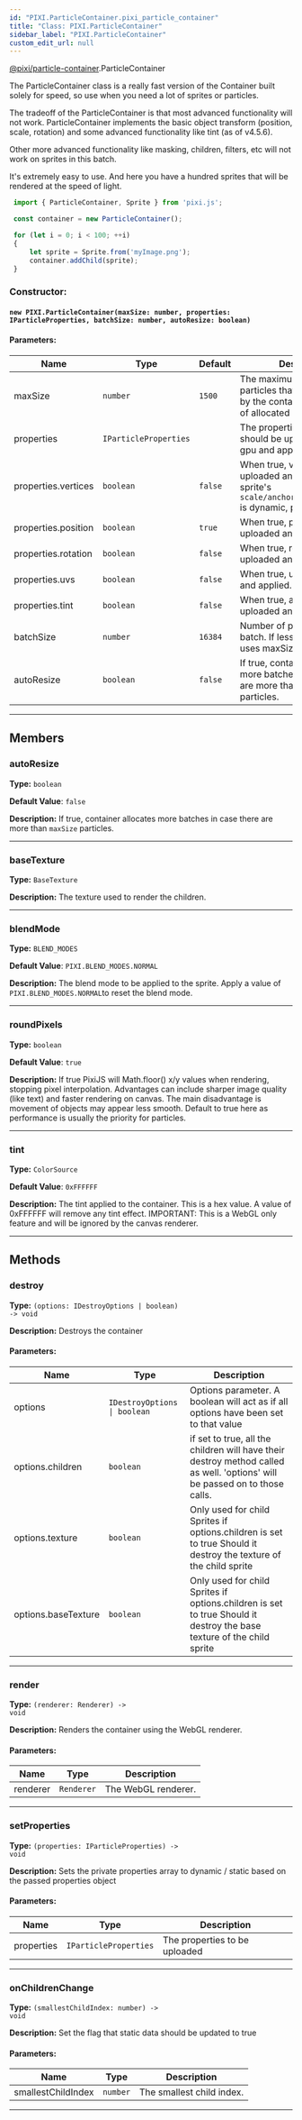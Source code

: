 ```yaml
---
id: "PIXI.ParticleContainer.pixi_particle_container"
title: "Class: PIXI.ParticleContainer"
sidebar_label: "PIXI.ParticleContainer"
custom_edit_url: null
---
```



<div class="package-name">

[@pixi/particle-container](../modules/pixi_particle_container).ParticleContainer

</div>


The ParticleContainer class is a really fast version of the Container built solely for speed, so use when you need a lot of sprites or particles.

The tradeoff of the ParticleContainer is that most advanced functionality will not work. ParticleContainer implements the basic object transform (position, scale, rotation) and some advanced functionality like tint (as of v4.5.6).

Other more advanced functionality like masking, children, filters, etc will not work on sprites in this batch.

It's extremely easy to use. And here you have a hundred sprites that will be rendered at the speed of light.


```js
 import { ParticleContainer, Sprite } from 'pixi.js';

 const container = new ParticleContainer();

 for (let i = 0; i < 100; ++i)
 {
     let sprite = Sprite.from('myImage.png');
     container.addChild(sprite);
 }
```
      

        

<article>

### Constructor:
<h4><code>new PIXI.ParticleContainer(maxSize&#58; number, properties&#58; IParticleProperties, batchSize&#58; number, autoResize&#58; boolean) </code></h4>

#### Parameters:
| Name                | Type                             | Default            | Description                                                                                                             |
| ------------------- | -------------------------------- | ------------------ | ----------------------------------------------------------------------------------------------------------------------- |
| maxSize             | <code>number</code>              | <code>1500</code>  | The maximum number of particles that can be rendered by the container. Affects size of allocated buffers.               |
| properties          | <code>IParticleProperties</code> | <code></code>      | The properties of children that should be uploaded to the gpu and applied.                                              |
| properties.vertices | <code>boolean</code>             | <code>false</code> | When true, vertices be uploaded and applied. if sprite's ` scale/anchor/trim/frame/orig` is dynamic, please set `true`. |
| properties.position | <code>boolean</code>             | <code>true</code>  | When true, position be uploaded and applied.                                                                            |
| properties.rotation | <code>boolean</code>             | <code>false</code> | When true, rotation be uploaded and applied.                                                                            |
| properties.uvs      | <code>boolean</code>             | <code>false</code> | When true, uvs be uploaded and applied.                                                                                 |
| properties.tint     | <code>boolean</code>             | <code>false</code> | When true, alpha and tint be uploaded and applied.                                                                      |
| batchSize           | <code>number</code>              | <code>16384</code> | Number of particles per batch. If less than maxSize, it uses maxSize instead.                                           |
| autoResize          | <code>boolean</code>             | <code>false</code> | If true, container allocates more batches in case there are more than `maxSize` particles.                              |

</article>

---------------------------------------




## Members
<article>

### autoResize 
**Type:** <code>boolean</code>

**Default Value**: <code>false</code>

**Description:** If true, container allocates more batches in case there are more than `maxSize` particles.

</article>


---------------------------------------

<article>

### baseTexture 
**Type:** <code>BaseTexture</code>

**Description:** The texture used to render the children.

</article>


---------------------------------------

<article>

### blendMode 
**Type:** <code>BLEND_MODES</code>

**Default Value**: <code>PIXI.BLEND_MODES.NORMAL</code>

**Description:** The blend mode to be applied to the sprite. Apply a value of `PIXI.BLEND_MODES.NORMAL`to reset the blend mode.

</article>


---------------------------------------

<article>

### roundPixels 
**Type:** <code>boolean</code>

**Default Value**: <code>true</code>

**Description:** If true PixiJS will Math.floor() x/y values when rendering, stopping pixel interpolation. Advantages can include sharper image quality (like text) and faster rendering on canvas. The main disadvantage is movement of objects may appear less smooth. Default to true here as performance is usually the priority for particles.

</article>


---------------------------------------

<article>

### tint 
**Type:** <code>ColorSource</code>

**Default Value**: <code>0xFFFFFF</code>

**Description:** The tint applied to the container. This is a hex value. A value of 0xFFFFFF will remove any tint effect. IMPORTANT&#58; This is a WebGL only feature and will be ignored by the canvas renderer.

</article>


---------------------------------------


## Methods
<article>

### destroy 
**Type:** <code>(options&#58; IDestroyOptions &#124; boolean) -&#62; void</code>

**Description:** Destroys the container

#### Parameters:
| Name                | Type                                        | Description                                                                                                                 |
| ------------------- | ------------------------------------------- | --------------------------------------------------------------------------------------------------------------------------- |
| options             | <code>IDestroyOptions &#124; boolean</code> | Options parameter. A boolean will act as if all options have been set to that value                                         |
| options.children    | <code>boolean</code>                        | if set to true, all the children will have their destroy method called as well. 'options' will be passed on to those calls. |
| options.texture     | <code>boolean</code>                        | Only used for child Sprites if options.children is set to true Should it destroy the texture of the child sprite            |
| options.baseTexture | <code>boolean</code>                        | Only used for child Sprites if options.children is set to true Should it destroy the base texture of the child sprite       |
</article>


---------------------------------------

<article>

### render 
**Type:** <code>(renderer&#58; Renderer) -&#62; void</code>

**Description:** Renders the container using the WebGL renderer.

#### Parameters:
| Name     | Type                  | Description         |
| -------- | --------------------- | ------------------- |
| renderer | <code>Renderer</code> | The WebGL renderer. |
</article>


---------------------------------------

<article>

### setProperties 
**Type:** <code>(properties&#58; IParticleProperties) -&#62; void</code>

**Description:** Sets the private properties array to dynamic / static based on the passed properties object

#### Parameters:
| Name       | Type                             | Description                   |
| ---------- | -------------------------------- | ----------------------------- |
| properties | <code>IParticleProperties</code> | The properties to be uploaded |
</article>


---------------------------------------

<article>

### onChildrenChange 
**Type:** <code>(smallestChildIndex&#58; number) -&#62; void</code>

**Description:** Set the flag that static data should be updated to true

#### Parameters:
| Name               | Type                | Description               |
| ------------------ | ------------------- | ------------------------- |
| smallestChildIndex | <code>number</code> | The smallest child index. |
</article>


---------------------------------------


    